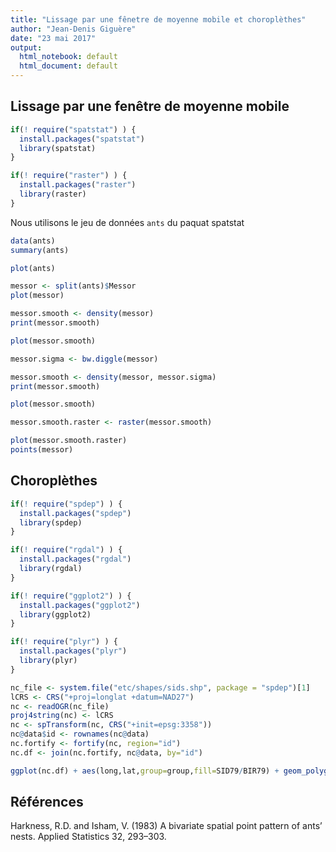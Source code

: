 ```yaml
---
title: "Lissage par une fênetre de moyenne mobile et choroplèthes"
author: "Jean-Denis Giguère"
date: "23 mai 2017"
output:
  html_notebook: default
  html_document: default
---
```


## Lissage par une fenêtre de moyenne mobile

```r
if(! require("spatstat") ) {
  install.packages("spatstat")
  library(spatstat)
}

if(! require("raster") ) {
  install.packages("raster")
  library(raster)
}
```

Nous utilisons le jeu de données `ants` du paquat spatstat
```r
data(ants)
summary(ants)
```

```r
plot(ants)
```

```r
messor <- split(ants)$Messor
plot(messor)
```


```r
messor.smooth <- density(messor)
print(messor.smooth)
```

```r
plot(messor.smooth)
```


```r
messor.sigma <- bw.diggle(messor)
```

```r
messor.smooth <- density(messor, messor.sigma)
print(messor.smooth)
```

```r
plot(messor.smooth)
```


```r
messor.smooth.raster <- raster(messor.smooth)
```

```r
plot(messor.smooth.raster)
points(messor)
```

## Choroplèthes

```r
if(! require("spdep") ) {
  install.packages("spdep")
  library(spdep)
}

if(! require("rgdal") ) {
  install.packages("rgdal")
  library(rgdal)
}

if(! require("ggplot2") ) {
  install.packages("ggplot2")
  library(ggplot2)
}

if(! require("plyr") ) {
  install.packages("plyr")
  library(plyr)
}
```


```r
nc_file <- system.file("etc/shapes/sids.shp", package = "spdep")[1]
lCRS <- CRS("+proj=longlat +datum=NAD27")
nc <- readOGR(nc_file)
proj4string(nc) <- lCRS
nc <- spTransform(nc, CRS("+init=epsg:3358"))
nc@data$id <- rownames(nc@data)
nc.fortify <- fortify(nc, region="id")
nc.df <- join(nc.fortify, nc@data, by="id")
```


```r
ggplot(nc.df) + aes(long,lat,group=group,fill=SID79/BIR79) + geom_polygon() + geom_path(color="white") + theme_minimal()
```


## Références

Harkness, R.D. and Isham, V. (1983) A bivariate spatial point pattern of ants' nests. Applied Statistics 32, 293–303.